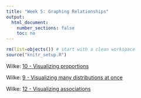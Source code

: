 ```yaml
---
title: "Week 5: Graphing Relationships"
output:
  html_document:
    number_sections: false
    toc: no
---
```


```r
rm(list=objects()) # start with a clean workspace
source("knitr_setup.R")
```

Wilke: [10 - Visualizing proportions](https://serialmentor.com/dataviz/visualizing-proportions.html)

Wilke: [9 - Visualizing many distributions at once](https://serialmentor.com/dataviz/boxplots-violins.html)

Wilke: [12 - Visualizing associations](https://serialmentor.com/dataviz/visualizing-associations.html)
